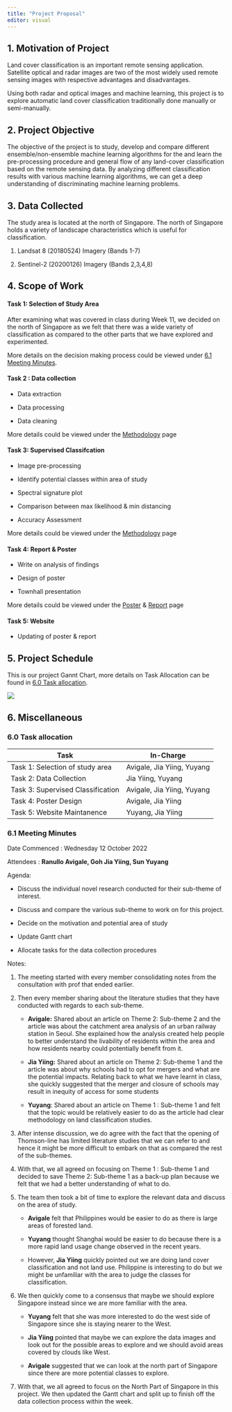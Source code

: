 ```yaml
---
title: "Project Proposal"
editor: visual
---
```


## 1. Motivation of Project

Land cover classification is an important remote sensing application. Satellite optical and radar images are two of the most widely used remote sensing images with respective advantages and disadvantages.

Using both radar and optical images and machine learning, this project is to explore automatic land cover classification traditionally done manually or semi-manually.

## 2. Project Objective

The objective of the project is to study, develop and compare different ensemble/non-ensemble machine learning algorithms for the and learn the pre-processing procedure and general flow of any land-cover classification based on the remote sensing data. By analyzing different classification results with various machine learning algorithms, we can get a deep understanding of discriminating machine learning problems.

## 3. Data Collected

The study area is located at the north of Singapore. The north of Singapore holds a variety of landscape characteristics which is useful for classification.

1.  Landsat 8 (20180524) Imagery (Bands 1-7)

2.  Sentinel-2 (20200126) Imagery (Bands 2,3,4,8)

## 4. Scope of Work

#### Task 1: Selection of Study Area

After examining what was covered in class during Week 11, we decided on the north of Singapore as we felt that there was a wide variety of classification as compared to the other parts that we have explored and experimented.

More details on the decision making process could be viewed under [6.1 Meeting Minutes].

#### Task 2 : Data collection

-   Data extraction

-   Data processing

-   Data cleaning

More details could be viewed under the [Methodology](https://gisproject-g2t11.netlify.app/methodology.html) page

#### Task 3: Supervised Classifcation

-   Image pre-processing

-   Identify potential classes within area of study

-   Spectral signature plot

-   Comparison between max likelihood & min distancing

-   Accuracy Assessment

More details could be viewed under the [Methodology](https://gisproject-g2t11.netlify.app/methodology.html) page

#### Task 4: Report & Poster 

-   Write on analysis of findings

-   Design of poster

-   Townhall presentation

More details could be viewed under the [Poster](https://gisproject-g2t11.netlify.app/poster.html) & [Report](https://gisproject-g2t11.netlify.app/findings.html) page

#### Task 5: Website

-   Updating of poster & report

## 5. Project Schedule

This is our project Gannt Chart, more details on Task Allocation can be found in [6.0 Task allocation].

[![](images/gant_4.png)](https://smu-my.sharepoint.com/:x:/g/personal/jygoh_2019_scis_smu_edu_sg/EZ5HsDgba5lAlflwt2EjbA4Bni3XYU2dZPNwZYJNk7b0NQ?e=GZPEkn)

## 6. Miscellaneous

### 6.0 Task allocation

| Task                              | In-Charge                  |
|-----------------------------------|----------------------------|
| Task 1: Selection of study area   | Avigale, Jia Yiing, Yuyang |
| Task 2: Data Collection           | Jia Yiing, Yuyang          |
| Task 3: Supervised Classification | Avigale, Jia Yiing, Yuyang |
| Task 4: Poster Design             | Avigale, Jia Yiing         |
| Task 5: Website Maintanence       | Yuyang, Jia Yiing          |

### 6.1 Meeting Minutes

Date Commenced : Wednesday 12 October 2022

Attendees : **Ranullo Avigale, Goh Jia Yiing, Sun Yuyang**

Agenda:

-   Discuss the individual novel research conducted for their sub-theme of interest.

-   Discuss and compare the various sub-theme to work on for this project.

-   Decide on the motivation and potential area of study

-   Update Gantt chart

-   Allocate tasks for the data collection procedures

Notes:

1.   The meeting started with every member consolidating notes from the consultation with prof that ended earlier.

2.  Then every member sharing about the literature studies that they have conducted with regards to each sub-theme.

    -   **Avigale:** Shared about an article on Theme 2: Sub-theme 2 and the article was about the catchment area analysis of an urban railway station in Seoul. She explained how the analysis created help people to better understand the livability of residents within the area and how residents nearby could potentially benefit from it.

    -   **Jia Yiing:** Shared about an article on Theme 2: Sub-theme 1 and the article was about why schools had to opt for mergers and what are the potential impacts. Relating back to what we have learnt in class, she quickly suggested that the merger and closure of schools may result in inequity of access for some students

    -   **Yuyang**: Shared about an article on Theme 1 : Sub-theme 1 and felt that the topic would be relatively easier to do as the article had clear methodology on land classification studies.

3.  After intense discussion, we do agree with the fact that the opening of Thomson-line has limited literature studies that we can refer to and hence it might be more difficult to embark on that as compared the rest of the sub-themes.

4.  With that, we all agreed on focusing on Theme 1 : Sub-theme 1 and decided to save Theme 2: Sub-theme 1 as a back-up plan because we felt that we had a better understanding of what to do.

5.  The team then took a bit of time to explore the relevant data and discuss on the area of study.

    -   **Avigale** felt that Philippines would be easier to do as there is large areas of forested land.

    -   **Yuyang** thought Shanghai would be easier to do because there is a more rapid land usage change observed in the recent years.

    -   However, **Jia Yiing** quickly pointed out we are doing land cover classification and not land use. Philippine is interesting to do but we might be unfamiliar with the area to judge the classes for classification.

6.  We then quickly come to a consensus that maybe we should explore Singapore instead since we are more familiar with the area.

    -   **Yuyang** felt that she was more interested to do the west side of Singapore since she is staying nearer to the West.

    -   **Jia Yiing** pointed that maybe we can explore the data images and look out for the possible areas to explore and we should avoid areas covered by clouds like West.

    -   **Avigale** suggested that we can look at the north part of Singapore since there are more potential classes to explore.

7.  With that, we all agreed to focus on the North Part of Singapore in this project. We then updated the Gantt chart and split up to finish off the data collection process within the week.
